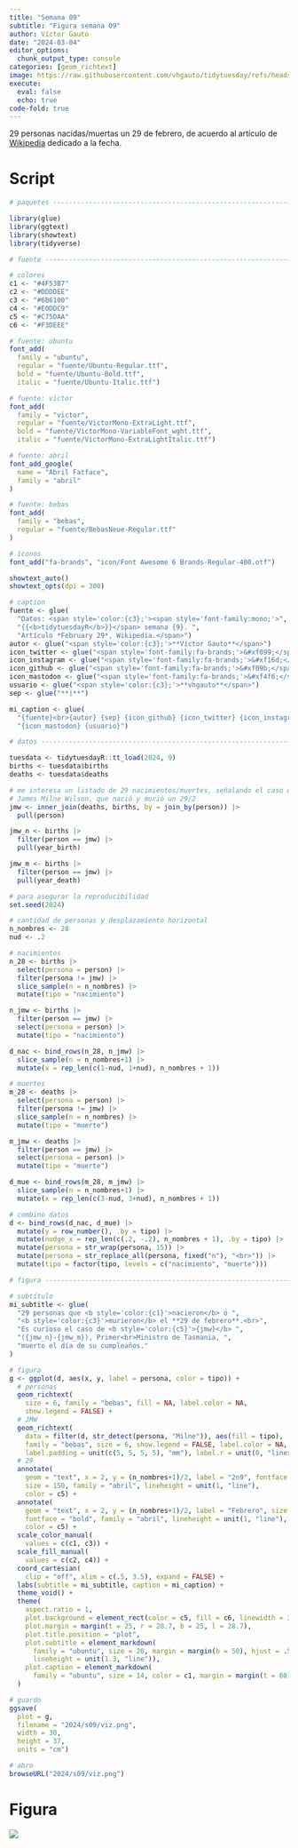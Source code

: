 ```yaml
---
title: "Semana 09"
subtitle: "Figura semana 09"
author: Víctor Gauto
date: "2024-03-04"
editor_options:
  chunk_output_type: console
categories: [geom_richtext]
image: https://raw.githubusercontent.com/vhgauto/tidytuesday/refs/heads/main/2024/s09/viz.png
execute:
  eval: false
  echo: true
code-fold: true
---
```


29 personas nacidas/muertas un 29 de febrero, de acuerdo al artículo de [Wikipedia](https://en.wikipedia.org/wiki/February_29) dedicado a la fecha.

# Script

```r

# paquetes ----------------------------------------------------------------

library(glue)
library(ggtext)
library(showtext)
library(tidyverse)

# fuente ------------------------------------------------------------------

# colores
c1 <- "#4F53B7"
c2 <- "#DDDDEE"
c3 <- "#6B6100"
c4 <- "#E0DDC9"
c5 <- "#C75DAA"
c6 <- "#F3DEEE"

# fuente: ubuntu
font_add(
  family = "ubuntu", 
  regular = "fuente/Ubuntu-Regular.ttf",
  bold = "fuente/Ubuntu-Bold.ttf",
  italic = "fuente/Ubuntu-Italic.ttf")

# fuente: victor
font_add(
  family = "victor", 
  regular = "fuente/VictorMono-ExtraLight.ttf",
  bold = "fuente/VictorMono-VariableFont_wght.ttf",
  italic = "fuente/VictorMono-ExtraLightItalic.ttf")

# fuente: abril
font_add_google(
  name = "Abril Fatface",
  family = "abril"
)

# fuente: bebas
font_add(
  family = "bebas",
  regular = "fuente/BebasNeue-Regular.ttf"
)

# íconos
font_add("fa-brands", "icon/Font Awesome 6 Brands-Regular-400.otf")

showtext_auto()
showtext_opts(dpi = 300)

# caption
fuente <- glue(
  "Datos: <span style='color:{c3};'><span style='font-family:mono;'>",
  "{{<b>tidytuesdayR</b>}}</span> semana {9}. ",
  "Artículo *February 29*, Wikipedia.</span>")
autor <- glue("<span style='color:{c3};'>**Víctor Gauto**</span>")
icon_twitter <- glue("<span style='font-family:fa-brands;'>&#xf099;</span>")
icon_instagram <- glue("<span style='font-family:fa-brands;'>&#xf16d;</span>")
icon_github <- glue("<span style='font-family:fa-brands;'>&#xf09b;</span>")
icon_mastodon <- glue("<span style='font-family:fa-brands;'>&#xf4f6;</span>")
usuario <- glue("<span style='color:{c3};'>**vhgauto**</span>")
sep <- glue("**|**")

mi_caption <- glue(
  "{fuente}<br>{autor} {sep} {icon_github} {icon_twitter} {icon_instagram} ",
  "{icon_mastodon} {usuario}")

# datos -------------------------------------------------------------------

tuesdata <- tidytuesdayR::tt_load(2024, 9)
births <- tuesdata$births
deaths <- tuesdata$deaths

# me interesa un listado de 29 nacimientos/muertes, señalando el caso de 
# James Milne Wilson, que nació y murió un 29/2
jmw <- inner_join(deaths, births, by = join_by(person)) |> 
  pull(person)

jmw_n <- births |> 
  filter(person == jmw) |> 
  pull(year_birth)

jmw_m <- births |> 
  filter(person == jmw) |> 
  pull(year_death)

# para asegurar la reproducibilidad
set.seed(2024)

# cantidad de personas y desplazamiento horizontal
n_nombres <- 28
nud <- .2

# nacimientos
n_28 <- births |> 
  select(persona = person) |> 
  filter(persona != jmw) |> 
  slice_sample(n = n_nombres) |> 
  mutate(tipo = "nacimiento")

n_jmw <- births |> 
  filter(person == jmw) |> 
  select(persona = person) |> 
  mutate(tipo = "nacimiento")

d_nac <- bind_rows(n_28, n_jmw) |> 
  slice_sample(n = n_nombres+1) |> 
  mutate(x = rep_len(c(1-nud, 1+nud), n_nombres + 1))

# muertes
m_28 <- deaths |> 
  select(persona = person) |> 
  filter(persona != jmw) |> 
  slice_sample(n = n_nombres) |> 
  mutate(tipo = "muerte")

m_jmw <- deaths |> 
  filter(person == jmw) |> 
  select(persona = person) |> 
  mutate(tipo = "muerte")

d_mue <- bind_rows(m_28, m_jmw) |> 
  slice_sample(n = n_nombres+1) |> 
  mutate(x = rep_len(c(3-nud, 3+nud), n_nombres + 1))

# combino datos
d <- bind_rows(d_nac, d_mue) |> 
  mutate(y = row_number(), .by = tipo) |> 
  mutate(nudge_x = rep_len(c(.2, -.2), n_nombres + 1), .by = tipo) |> 
  mutate(persona = str_wrap(persona, 15)) |> 
  mutate(persona = str_replace_all(persona, fixed("n"), "<br>")) |> 
  mutate(tipo = factor(tipo, levels = c("nacimiento", "muerte")))

# figura ------------------------------------------------------------------

# subtítulo
mi_subtitle <- glue(
  "29 personas que <b style='color:{c1}'>nacieron</b> ó ",
  "<b style='color:{c3}'>murieron</b> el **29 de febrero**.<br>",
  "Es curioso el caso de <b style='color:{c5}'>{jmw}</b> ",
  "({jmw_n}-{jmw_m}), Primer<br>Ministro de Tasmania, ",
  "muerto el día de su cumpleaños."
)

# figura
g <- ggplot(d, aes(x, y, label = persona, color = tipo)) +
  # personas
  geom_richtext(
    size = 6, family = "bebas", fill = NA, label.color = NA,
    show.legend = FALSE) +
  # JMW
  geom_richtext(
    data = filter(d, str_detect(persona, "Milne")), aes(fill = tipo),
    family = "bebas", size = 6, show.legend = FALSE, label.color = NA,
    label.padding = unit(c(5, 5, 5, 5), "mm"), label.r = unit(0, "lines")) +
  # 29
  annotate(
    geom = "text", x = 2, y = (n_nombres+1)/2, label = "2n9", fontface = "bold",
    size = 150, family = "abril", lineheight = unit(1, "line"), 
    color = c5) +
  annotate(
    geom = "text", x = 2, y = (n_nombres+1)/2, label = "Febrero", size = 20,
    fontface = "bold", family = "abril", lineheight = unit(1, "line"), 
    color = c5) +
  scale_color_manual(
    values = c(c1, c3)) +
  scale_fill_manual(
    values = c(c2, c4)) +
  coord_cartesian(
    clip = "off", xlim = c(.5, 3.5), expand = FALSE) +
  labs(subtitle = mi_subtitle, caption = mi_caption) +
  theme_void() +
  theme(
    aspect.ratio = 1,
    plot.background = element_rect(color = c5, fill = c6, linewidth = 3),
    plot.margin = margin(t = 25, r = 28.7, b = 25, l = 28.7),
    plot.title.position = "plot",
    plot.subtitle = element_markdown(
      family = "ubuntu", size = 20, margin = margin(b = 50), hjust = .5,
      lineheight = unit(1.3, "line")),
    plot.caption = element_markdown(
      family = "ubuntu", size = 14, color = c1, margin = margin(t = 60))
  )

# guardo
ggsave(
  plot = g,
  filename = "2024/s09/viz.png",
  width = 30,
  height = 37,
  units = "cm")

# abro
browseURL("2024/s09/viz.png")
```

# Figura

![](https://raw.githubusercontent.com/vhgauto/tidytuesday/refs/heads/main/2024/s09/viz.png)


